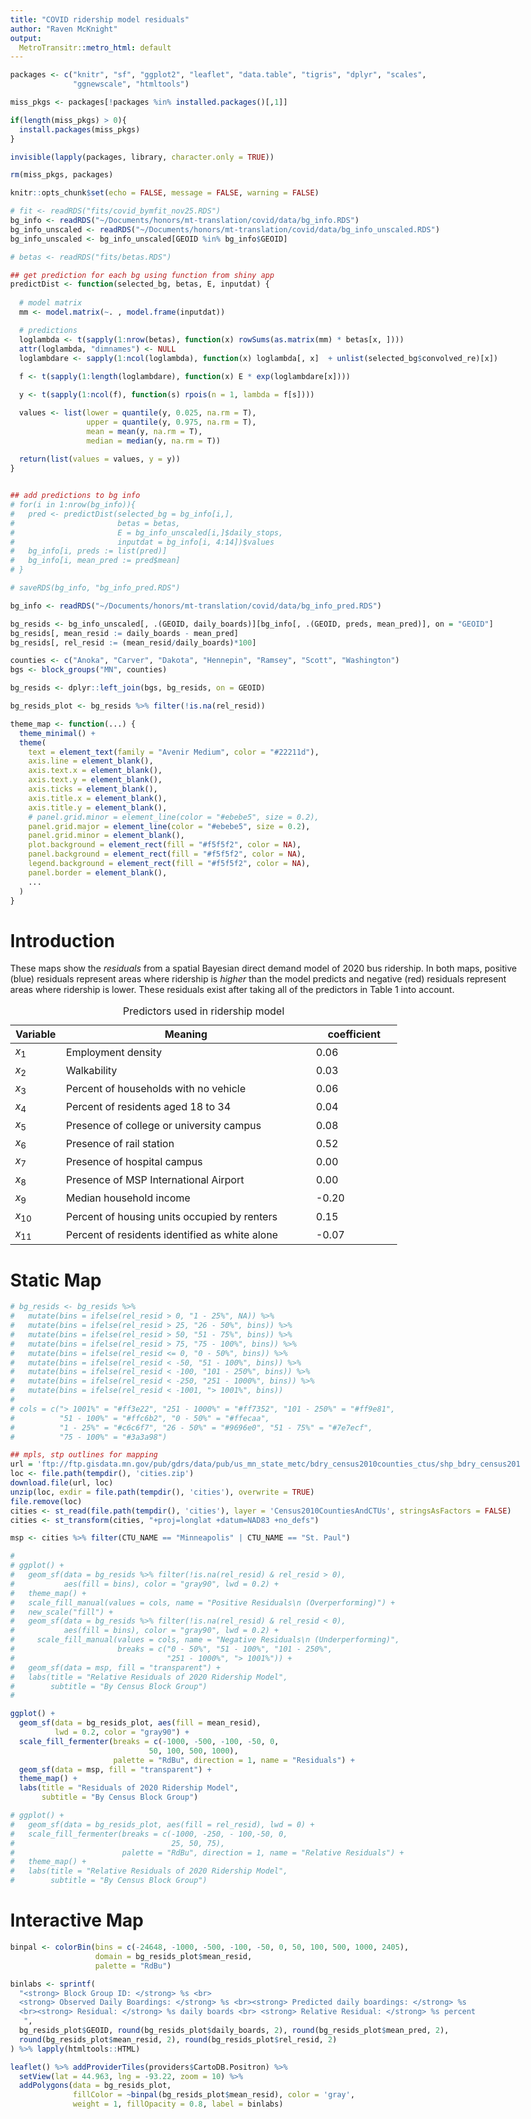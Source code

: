 ```yaml
---
title: "COVID ridership model residuals"
author: "Raven McKnight"
output:
  MetroTransitr::metro_html: default
---
```

<style type="text/css">
html {
  max-width: 10.5in;
  margin: 1.25in 0.75in;
  font-family: "Calibri", helvetica, sans-serif;
  font-size: 11pt;
}

body { width: 8.5in;
       max-width: 10.5in;
}
</style>

```r
packages <- c("knitr", "sf", "ggplot2", "leaflet", "data.table", "tigris", "dplyr", "scales", 
              "ggnewscale", "htmltools")

miss_pkgs <- packages[!packages %in% installed.packages()[,1]]

if(length(miss_pkgs) > 0){
  install.packages(miss_pkgs)
}

invisible(lapply(packages, library, character.only = TRUE))

rm(miss_pkgs, packages)

knitr::opts_chunk$set(echo = FALSE, message = FALSE, warning = FALSE)
```


```r
# fit <- readRDS("fits/covid_bymfit_nov25.RDS")
bg_info <- readRDS("~/Documents/honors/mt-translation/covid/data/bg_info.RDS")
bg_info_unscaled <- readRDS("~/Documents/honors/mt-translation/covid/data/bg_info_unscaled.RDS")
bg_info_unscaled <- bg_info_unscaled[GEOID %in% bg_info$GEOID]

# betas <- readRDS("fits/betas.RDS")
```


```r
## get prediction for each bg using function from shiny app
predictDist <- function(selected_bg, betas, E, inputdat) {
  
  # model matrix
  mm <- model.matrix(~. , model.frame(inputdat))

  # predictions
  loglambda <- t(sapply(1:nrow(betas), function(x) rowSums(as.matrix(mm) * betas[x, ])))
  attr(loglambda, "dimnames") <- NULL
  loglambdare <- sapply(1:ncol(loglambda), function(x) loglambda[, x]  + unlist(selected_bg$convolved_re)[x])
   
  f <- t(sapply(1:length(loglambdare), function(x) E * exp(loglambdare[x])))

  y <- t(sapply(1:ncol(f), function(s) rpois(n = 1, lambda = f[s])))

  values <- list(lower = quantile(y, 0.025, na.rm = T),
                 upper = quantile(y, 0.975, na.rm = T),
                 mean = mean(y, na.rm = T),
                 median = median(y, na.rm = T))
  
  return(list(values = values, y = y))
}


## add predictions to bg info
# for(i in 1:nrow(bg_info)){
#   pred <- predictDist(selected_bg = bg_info[i,],
#                       betas = betas,
#                       E = bg_info_unscaled[i,]$daily_stops,
#                       inputdat = bg_info[i, 4:14])$values
#   bg_info[i, preds := list(pred)]
#   bg_info[i, mean_pred := pred$mean]
# }

# saveRDS(bg_info, "bg_info_pred.RDS")

bg_info <- readRDS("~/Documents/honors/mt-translation/covid/data/bg_info_pred.RDS")

bg_resids <- bg_info_unscaled[, .(GEOID, daily_boards)][bg_info[, .(GEOID, preds, mean_pred)], on = "GEOID"]
bg_resids[, mean_resid := daily_boards - mean_pred]
bg_resids[, rel_resid := (mean_resid/daily_boards)*100]
```

```r
counties <- c("Anoka", "Carver", "Dakota", "Hennepin", "Ramsey", "Scott", "Washington")
bgs <- block_groups("MN", counties)

bg_resids <- dplyr::left_join(bgs, bg_resids, on = GEOID)

bg_resids_plot <- bg_resids %>% filter(!is.na(rel_resid))
```

```r
theme_map <- function(...) {
  theme_minimal() +
  theme(
    text = element_text(family = "Avenir Medium", color = "#22211d"),
    axis.line = element_blank(),
    axis.text.x = element_blank(),
    axis.text.y = element_blank(),
    axis.ticks = element_blank(),
    axis.title.x = element_blank(),
    axis.title.y = element_blank(),
    # panel.grid.minor = element_line(color = "#ebebe5", size = 0.2),
    panel.grid.major = element_line(color = "#ebebe5", size = 0.2),
    panel.grid.minor = element_blank(),
    plot.background = element_rect(fill = "#f5f5f2", color = NA), 
    panel.background = element_rect(fill = "#f5f5f2", color = NA), 
    legend.background = element_rect(fill = "#f5f5f2", color = NA),
    panel.border = element_blank(),
    ...
  )
}
```

# Introduction

These maps show the *residuals* from a spatial Bayesian direct demand model of 2020 bus ridership. In both maps, positive (blue) residuals represent areas where ridership is *higher* than the model predicts and negative (red) residuals represent areas where ridership is lower. These residuals exist after taking all of the predictors in Table 1 into account. 

Table: Predictors used in ridership model

| Variable | Meaning                                        | coefficient     |
|----------|------------------------------------------------|-----------------|
| $x_1$    | Employment density                             | 0.06            |
| $x_2$    | Walkability                                    | 0.03            |
| $x_3$    | Percent of households with no vehicle          | 0.06            |
| $x_4$    | Percent of residents aged 18 to 34             | 0.04            |
| $x_5$    | Presence of college or university campus       | 0.08            |
| $x_6$    | Presence of rail station                       | 0.52            |
| $x_7$    | Presence of hospital campus                    | 0.00            |
| $x_8$    | Presence of MSP International Airport          | 0.00            |
| $x_9$    | Median household income                        | -0.20           |
| $x_{10}$ | Percent of housing units occupied by renters   | 0.15            |
| $x_{11}$ | Percent of residents identified as white alone | -0.07           |


# Static Map

```r
# bg_resids <- bg_resids %>%
#   mutate(bins = ifelse(rel_resid > 0, "1 - 25%", NA)) %>%
#   mutate(bins = ifelse(rel_resid > 25, "26 - 50%", bins)) %>%
#   mutate(bins = ifelse(rel_resid > 50, "51 - 75%", bins)) %>%
#   mutate(bins = ifelse(rel_resid > 75, "75 - 100%", bins)) %>%
#   mutate(bins = ifelse(rel_resid <= 0, "0 - 50%", bins)) %>%
#   mutate(bins = ifelse(rel_resid < -50, "51 - 100%", bins)) %>%
#   mutate(bins = ifelse(rel_resid < -100, "101 - 250%", bins)) %>%
#   mutate(bins = ifelse(rel_resid < -250, "251 - 1000%", bins)) %>%
#   mutate(bins = ifelse(rel_resid < -1001, "> 1001%", bins))
#   
# cols = c("> 1001%" = "#ff3e22", "251 - 1000%" = "#ff7352", "101 - 250%" = "#ff9e81", 
#          "51 - 100%" = "#ffc6b2", "0 - 50%" = "#ffecaa", 
#          "1 - 25%" = "#c6c6f7", "26 - 50%" = "#9696e0", "51 - 75%" = "#7e7ecf", 
#          "75 - 100%" = "#3a3a98")

## mpls, stp outlines for mapping
url = 'ftp://ftp.gisdata.mn.gov/pub/gdrs/data/pub/us_mn_state_metc/bdry_census2010counties_ctus/shp_bdry_census2010counties_ctus.zip'
loc <- file.path(tempdir(), 'cities.zip')
download.file(url, loc)
unzip(loc, exdir = file.path(tempdir(), 'cities'), overwrite = TRUE)
file.remove(loc)
cities <- st_read(file.path(tempdir(), 'cities'), layer = 'Census2010CountiesAndCTUs', stringsAsFactors = FALSE)
cities <- st_transform(cities, "+proj=longlat +datum=NAD83 +no_defs")

msp <- cities %>% filter(CTU_NAME == "Minneapolis" | CTU_NAME == "St. Paul")
```

```r
# 
# ggplot() +
#   geom_sf(data = bg_resids %>% filter(!is.na(rel_resid) & rel_resid > 0), 
#           aes(fill = bins), color = "gray90", lwd = 0.2) +
#   theme_map() + 
#   scale_fill_manual(values = cols, name = "Positive Residuals\n (Overperforming)") +
#   new_scale("fill") +
#   geom_sf(data = bg_resids %>% filter(!is.na(rel_resid) & rel_resid < 0), 
#           aes(fill = bins), color = "gray90", lwd = 0.2) +
#     scale_fill_manual(values = cols, name = "Negative Residuals\n (Underperforming)", 
#                       breaks = c("0 - 50%", "51 - 100%", "101 - 250%", 
#                                  "251 - 1000%", "> 1001%")) +
#   geom_sf(data = msp, fill = "transparent") +
#   labs(title = "Relative Residuals of 2020 Ridership Model",
#        subtitle = "By Census Block Group")
# 
```


```r
ggplot() +
  geom_sf(data = bg_resids_plot, aes(fill = mean_resid), 
          lwd = 0.2, color = "gray90") +
  scale_fill_fermenter(breaks = c(-1000, -500, -100, -50, 0,
                               50, 100, 500, 1000), 
                       palette = "RdBu", direction = 1, name = "Residuals") +
  geom_sf(data = msp, fill = "transparent") +
  theme_map() + 
  labs(title = "Residuals of 2020 Ridership Model",
       subtitle = "By Census Block Group")
```


```r
# ggplot() +
#   geom_sf(data = bg_resids_plot, aes(fill = rel_resid), lwd = 0) +
#   scale_fill_fermenter(breaks = c(-1000, -250, - 100,-50, 0, 
#                                   25, 50, 75), 
#                        palette = "RdBu", direction = 1, name = "Relative Residuals") +
#   theme_map() + 
#   labs(title = "Relative Residuals of 2020 Ridership Model",
#        subtitle = "By Census Block Group")
```




# Interactive Map



```r
binpal <- colorBin(bins = c(-24648, -1000, -500, -100, -50, 0, 50, 100, 500, 1000, 2405),
                   domain = bg_resids_plot$mean_resid, 
                   palette = "RdBu")

binlabs <- sprintf(
  "<strong> Block Group ID: </strong> %s <br>
  <strong> Observed Daily Boardings: </strong> %s <br><strong> Predicted daily boardings: </strong> %s
  <br><strong> Residual: </strong> %s daily boards <br> <strong> Relative Residual: </strong> %s percent 
   ",
  bg_resids_plot$GEOID, round(bg_resids_plot$daily_boards, 2), round(bg_resids_plot$mean_pred, 2), 
  round(bg_resids_plot$mean_resid, 2), round(bg_resids_plot$rel_resid, 2)
) %>% lapply(htmltools::HTML)
```

```r
leaflet() %>% addProviderTiles(providers$CartoDB.Positron) %>% 
  setView(lat = 44.963, lng = -93.22, zoom = 10) %>%
  addPolygons(data = bg_resids_plot, 
              fillColor = ~binpal(bg_resids_plot$mean_resid), color = 'gray', 
              weight = 1, fillOpacity = 0.8, label = binlabs)
```


